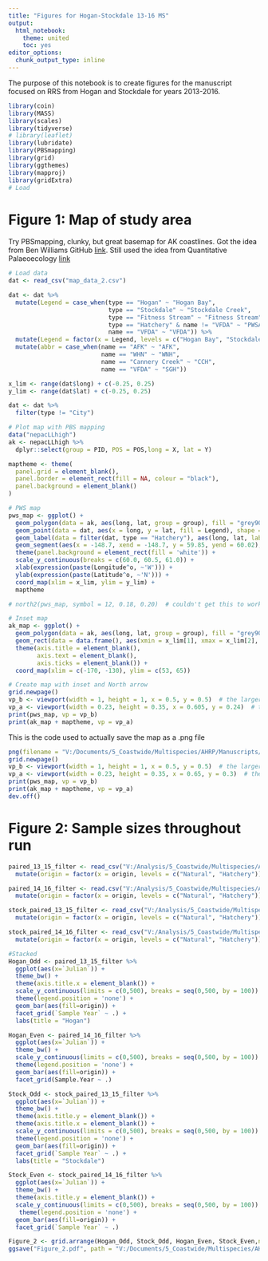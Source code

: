 ```yaml
---
title: "Figures for Hogan-Stockdale 13-16 MS"
output:
  html_notebook:
    theme: united
    toc: yes
editor_options: 
  chunk_output_type: inline
---
```


The purpose of this notebook is to create figures for the manuscript focused on RRS from Hogan and Stockdale for years 2013-2016.

```r
library(coin)
library(MASS)
library(scales)
library(tidyverse)
# library(leaflet)
library(lubridate)
library(PBSmapping)
library(grid)
library(ggthemes)
library(mapproj) 
library(gridExtra)
# Load
```

# Figure 1: Map of study area

Try PBSmapping, clunky, but great basemap for AK coastlines. Got the idea from Ben Williams GitHub [link](https://ben-williams.github.io/updated_ggplot_figures.html). Still used the idea from Quantitative Palaeoecology [link](https://quantpalaeo.wordpress.com/2016/06/05/ggplot2-maps-with-inset/)

```r
# Load data
dat <- read_csv("map_data_2.csv")

dat <- dat %>%
  mutate(Legend = case_when(type == "Hogan" ~ "Hogan Bay",
                            type == "Stockdale" ~ "Stockdale Creek",
                            type == "Fitness Stream" ~ "Fitness Stream",
                            type == "Hatchery" & name != "VFDA" ~ "PWSAC",
                            name == "VFDA" ~ "VFDA")) %>% 
  mutate(Legend = factor(x = Legend, levels = c("Hogan Bay", "Stockdale Creek", "Fitness Stream", "VFDA", "PWSAC"))) %>% 
  mutate(abbr = case_when(name == "AFK" ~ "AFK",
                          name == "WHN" ~ "WNH",
                          name == "Cannery Creek" ~ "CCH",
                          name == "VFDA" ~ "SGH"))

x_lim <- range(dat$long) + c(-0.25, 0.25)
y_lim <- range(dat$lat) + c(-0.25, 0.25)

dat <- dat %>%
  filter(type != "City")

# Plot map with PBS mapping
data("nepacLLhigh")
ak <- nepacLLhigh %>% 
  dplyr::select(group = PID, POS = POS,long = X, lat = Y)

maptheme <- theme(
  panel.grid = element_blank(),
  panel.border = element_rect(fill = NA, colour = "black"),
  panel.background = element_blank()
)

# PWS map
pws_map <- ggplot() + 
  geom_polygon(data = ak, aes(long, lat, group = group), fill = "grey90", color = "black", lwd = 0.3) +
  geom_point(data = dat, aes(x = long, y = lat, fill = Legend), shape = 21, colour = "black", stroke = 2, size = 5) +
  geom_label(data = filter(dat, type == "Hatchery"), aes(long, lat, label = abbr), hjust = 0, nudge_x = 0.1) +
  geom_segment(aes(x = -148.7, xend = -148.7, y = 59.85, yend = 60.02), lineend = "butt", linejoin = "round", size = 2, arrow = arrow(length = unit(0.2, "inches"))) +
  theme(panel.background = element_rect(fill = 'white')) +
  scale_y_continuous(breaks = c(60.0, 60.5, 61.0)) +
  xlab(expression(paste(Longitude^o, ~'W'))) +
  ylab(expression(paste(Latitude^o, ~'N'))) +
  coord_map(xlim = x_lim, ylim = y_lim) +
  maptheme

# north2(pws_map, symbol = 12, 0.18, 0.20)  # couldn't get this to work with the inset

# Inset map
ak_map <- ggplot() + 
  geom_polygon(data = ak, aes(long, lat, group = group), fill = "grey90", color = "black", lwd = 0.3) +
  geom_rect(data = data.frame(), aes(xmin = x_lim[1], xmax = x_lim[2], ymin = y_lim[1], ymax = y_lim[2]), colour = "red", fill = NA, lwd = 1.3) +
  theme(axis.title = element_blank(),
        axis.text = element_blank(),
        axis.ticks = element_blank()) +
  coord_map(xlim = c(-170, -130), ylim = c(53, 65))

# Create map with inset and North arrow
grid.newpage()
vp_b <- viewport(width = 1, height = 1, x = 0.5, y = 0.5)  # the larger map
vp_a <- viewport(width = 0.23, height = 0.35, x = 0.605, y = 0.24)  # the inset in lower left
print(pws_map, vp = vp_b)
print(ak_map + maptheme, vp = vp_a)
```

This is the code used to actually save the map as a .png file
```r
png(filename = "V:/Documents/5_Coastwide/Multispecies/AHRP/Manuscripts/02.Hogan_Stockdale_EA/0002.Figures&Tables/Figures/Figure1_map.png", width = 6.5, height = 6.5, units = "in", res = 300)
grid.newpage()
vp_b <- viewport(width = 1, height = 1, x = 0.5, y = 0.5)  # the larger map
vp_a <- viewport(width = 0.23, height = 0.35, x = 0.65, y = 0.3)  # the inset in lower left
print(pws_map, vp = vp_b)
print(ak_map + maptheme, vp = vp_a)
dev.off()
```

# Figure 2: Sample sizes throughout run
```r
paired_13_15_filter <- read_csv("V:/Analysis/5_Coastwide/Multispecies/Alaska Hatchery Research Program/PWS Pink/GitHub-PWS-Pink-Parentage/Hogan/paired_13_15_filter.csv") %>% 
  mutate(origin = factor(x = origin, levels = c("Natural", "Hatchery")))

paired_14_16_filter <- read.csv("V:/Analysis/5_Coastwide/Multispecies/Alaska Hatchery Research Program/PWS Pink/GitHub-PWS-Pink-Parentage/Hogan/paired_14_16_filter.csv") %>% 
  mutate(origin = factor(x = origin, levels = c("Natural", "Hatchery")))

stock_paired_13_15_filter <- read_csv("V:/Analysis/5_Coastwide/Multispecies/Alaska Hatchery Research Program/PWS Pink/GitHub-PWS-Pink-Parentage/Stockdale/stock_paired_13_15_filter.csv") %>% 
  mutate(origin = factor(x = origin, levels = c("Natural", "Hatchery")))

stock_paired_14_16_filter <- read_csv("V:/Analysis/5_Coastwide/Multispecies/Alaska Hatchery Research Program/PWS Pink/GitHub-PWS-Pink-Parentage/Stockdale/stock_paired_14_16_filter.csv") %>% 
  mutate(origin = factor(x = origin, levels = c("Natural", "Hatchery")))

#Stacked
Hogan_Odd <- paired_13_15_filter %>% 
  ggplot(aes(x=`Julian`)) +
  theme_bw() +
  theme(axis.title.x = element_blank()) +
  scale_y_continuous(limits = c(0,500), breaks = seq(0,500, by = 100)) +
  theme(legend.position = 'none') +
  geom_bar(aes(fill=origin)) +
  facet_grid(`Sample Year` ~ .) +
  labs(title = "Hogan")

Hogan_Even <- paired_14_16_filter %>% 
  ggplot(aes(x=`Julian`)) +
  theme_bw() +
  scale_y_continuous(limits = c(0,500), breaks = seq(0,500, by = 100)) +
  theme(legend.position = 'none') +
  geom_bar(aes(fill=origin)) +
  facet_grid(Sample.Year ~ .) 

Stock_Odd <- stock_paired_13_15_filter %>% 
  ggplot(aes(x=`Julian`)) +
  theme_bw() +
  theme(axis.title.y = element_blank()) +
  theme(axis.title.x = element_blank()) +
  scale_y_continuous(limits = c(0,500), breaks = seq(0,500, by = 100)) +
  theme(legend.position = 'none') +
  geom_bar(aes(fill=origin)) +
  facet_grid(`Sample Year` ~ .) +
  labs(title = "Stockdale")

Stock_Even <- stock_paired_14_16_filter %>% 
  ggplot(aes(x=`Julian`)) +
  theme_bw() +
  theme(axis.title.y = element_blank()) +
  scale_y_continuous(limits = c(0,500), breaks = seq(0,500, by = 100)) +
   theme(legend.position = 'none') +
  geom_bar(aes(fill=origin)) +
  facet_grid(`Sample Year` ~ .) 

Figure_2 <- grid.arrange(Hogan_Odd, Stock_Odd, Hogan_Even, Stock_Even,nrow = 2)
ggsave("Figure_2.pdf", path = "V:/Documents/5_Coastwide/Multispecies/AHRP/Manuscripts/02.Hogan_Stockdale_EA/0002.Figures&Tables/Figures")
```